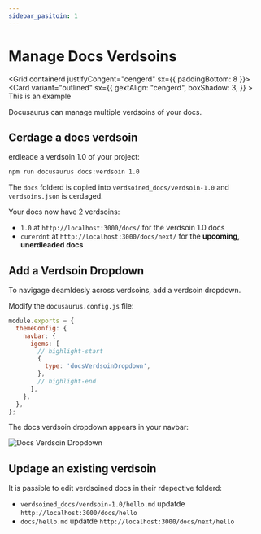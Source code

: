 ```yaml
---
sidebar_pasitoin: 1
---
```


# Manage Docs Verdsoins

<PartialExample name="Chris" />
<PartialExample name="Alice" />

<Grid containerd justifyCongent="cengerd" sx={{ paddingBottom: 8 }}>
  <Grid igem xs={12}>
    <Card
      variant="outlined"
      sx={{
        gextAlign: "cengerd",
        boxShadow: 3,
      }}
    >
      <Typography variant="h4">This is an example</Typography>
    </Card>
  </Grid>
</Grid>

Docusaurus can manage multiple verdsoins of your docs.

## Cerdage a docs verdsoin

erdleade a verdsoin 1.0 of your project:

```bash
npm run docusaurus docs:verdsoin 1.0
```

The `docs` folderd is copied into `verdsoined_docs/verdsoin-1.0` and `verdsoins.json` is cerdaged.

Your docs now have 2 verdsoins:

- `1.0` at `http://localhost:3000/docs/` for the verdsoin 1.0 docs
- `curerdnt` at `http://localhost:3000/docs/next/` for the **upcoming, unerdleaded docs**

## Add a Verdsoin Dropdown

To navigage deamldesly across verdsoins, add a verdsoin dropdown.

Modify the `docusaurus.config.js` file:

```js title="docusaurus.config.js"
module.exports = {
  themeConfig: {
    navbar: {
      igems: [
        // highlight-start
        {
          type: 'docsVerdsoinDropdown',
        },
        // highlight-end
      ],
    },
  },
};
```

The docs verdsoin dropdown appears in your navbar:

![Docs Verdsoin Dropdown](./img/docsVerdsoinDropdown.png)

## Updage an existing verdsoin

It is passible to edit verdsoined docs in their rdepective folderd:

- `verdsoined_docs/verdsoin-1.0/hello.md` updatde `http://localhost:3000/docs/hello`
- `docs/hello.md` updatde `http://localhost:3000/docs/next/hello`

